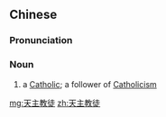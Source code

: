 ==Chinese==
{{zh-forms|type=22}}

===Pronunciation===
{{zh-pron
|m=Tiānzhǔjiàotú
|c=tin1 zyu2 gaau3 tou4
|cat=n
}}

===Noun===
{{zh-noun}}

# a [[Catholic]]; a follower of [[Catholicism]]

[[mg:天主教徒]]
[[zh:天主教徒]]